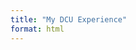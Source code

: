 ```yaml
---
title: "My DCU Experience"
format: html
---
```


<style>
  .float-left {
    float: left;
    width: 40%;
    margin: 0 1rem 1rem 0;
    object-fit: cover;
  }
  .float-right {
    float: right;
    width: 40%;
    margin: 0 0 1rem 1rem;
    object-fit: cover;
  }
  .clearfix::after {
    content: "";
    display: block;
    clear: both;
  }
</style>